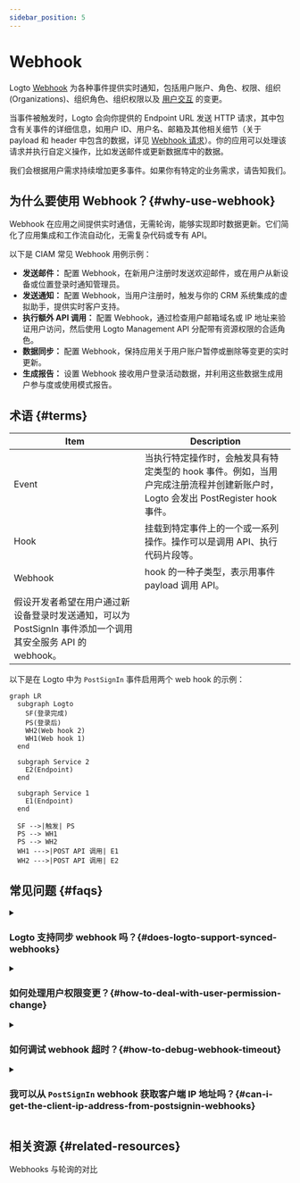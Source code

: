 ```yaml
---
sidebar_position: 5
---
```


# Webhook

Logto [Webhook](https://auth.wiki/webhook) 为各种事件提供实时通知，包括用户账户、角色、权限、组织 (Organizations)、组织角色、组织权限以及 [用户交互](/end-user-flows) 的变更。

当事件被触发时，Logto 会向你提供的 Endpoint URL 发送 HTTP 请求，其中包含有关事件的详细信息，如用户 ID、用户名、邮箱及其他相关细节（关于 payload 和 header 中包含的数据，详见 [Webhook 请求](/developers/webhooks/webhooks-request)）。你的应用可以处理该请求并执行自定义操作，比如发送邮件或更新数据库中的数据。

我们会根据用户需求持续增加更多事件。如果你有特定的业务需求，请告知我们。

## 为什么要使用 Webhook？\{#why-use-webhook}

Webhook 在应用之间提供实时通信，无需轮询，能够实现即时数据更新。它们简化了应用集成和工作流自动化，无需复杂代码或专有 API。

以下是 CIAM 常见 Webhook 用例示例：

- **发送邮件：** 配置 Webhook，在新用户注册时发送欢迎邮件，或在用户从新设备或位置登录时通知管理员。
- **发送通知：** 配置 Webhook，当用户注册时，触发与你的 CRM 系统集成的虚拟助手，提供实时客户支持。
- **执行额外 API 调用：** 配置 Webhook，通过检查用户邮箱域名或 IP 地址来验证用户访问，然后使用 Logto Management API 分配带有资源权限的合适角色。
- **数据同步：** 配置 Webhook，保持应用关于用户账户暂停或删除等变更的实时更新。
- **生成报告：** 设置 Webhook 接收用户登录活动数据，并利用这些数据生成用户参与度或使用模式报告。

## 术语 \{#terms}

| Item                                                                                                                                                                           | Description                                                                                                                                                                                              |
| ------------------------------------------------------------------------------------------------------------------------------------------------------------------------------ | -------------------------------------------------------------------------------------------------------------------------------------------------------------------------------------------------------- |
| Event                                                                                                                                                                          | 当执行特定操作时，会触发具有特定类型的 hook 事件。例如，当用户完成注册流程并创建新账户时，Logto 会发出 PostRegister hook 事件。 |
| Hook                                                                                                                                                                           | 挂载到特定事件上的一个或一系列操作。操作可以是调用 API、执行代码片段等。                                                                                    |
| Webhook                                                                                                                                                                        | hook 的一种子类型，表示用事件 payload 调用 API。                                                                                                                                  |
| 假设开发者希望在用户通过新设备登录时发送通知，可以为 PostSignIn 事件添加一个调用其安全服务 API 的 webhook。 |

以下是在 Logto 中为 `PostSignIn` 事件启用两个 web hook 的示例：

```mermaid
graph LR
  subgraph Logto
    SF(登录完成)
    PS(登录后)
    WH2(Web hook 2)
    WH1(Web hook 1)
  end

  subgraph Service 2
    E2(Endpoint)
  end

  subgraph Service 1
    E1(Endpoint)
  end

  SF -->|触发| PS
  PS --> WH1
  PS --> WH2
  WH1 --->|POST API 调用| E1
  WH2 --->|POST API 调用| E2

```

## 常见问题 \{#faqs}

<details>
<summary>

### Logto 支持同步 webhook 吗？\{#does-logto-support-synced-webhooks}

</summary>

虽然同步 webhook 能让用户登录流程更顺畅，但我们目前还不支持（未来会支持）。因此，目前依赖同步 webhook 的场景都需要不同的变通方案。如果你有任何疑问，欢迎随时联系我们。

</details>

<details>
<summary>

### 如何处理用户权限变更？\{#how-to-deal-with-user-permission-change}

</summary>

请参阅 [管理用户权限变更](/authorization/global-api-resources/#optional-handle-user-permission-change) 指南。

</details>

<details>
<summary>

### 如何调试 webhook 超时？\{#how-to-debug-webhook-timeout}

</summary>

对于接收 Webhook 的 endpoint，应尽快返回 2xx 响应，以告知 Logto Webhook 已被成功接收。由于不同用户对 Webhook 的处理逻辑差异很大，过于复杂的任务可能需要几秒钟，导致 Logto Webhook 超时。最佳实践是维护你自己的事件队列；收到 Logto Webhook 后，将事件插入队列，并立即向 Logto 返回 2xx 响应。然后让你自己的 worker 逐步处理队列中的任务。如果 worker 遇到错误，请在你自己的服务器上处理。

</details>

<details>
<summary>

### 我可以从 `PostSignIn` webhook 获取客户端 IP 地址吗？\{#can-i-get-the-client-ip-address-from-postsignin-webhooks}

</summary>

可以，你可以在 Webhook payload 中获取 IP 地址、user agent 等信息。如果你需要目前未支持的信息，可以在 GitHub issue 提交功能请求，或联系我们。

</details>

## 相关资源 \{#related-resources}

<Url href="https://blog.logto.io/webhooks-vs-polling">Webhooks 与轮询的对比</Url>
